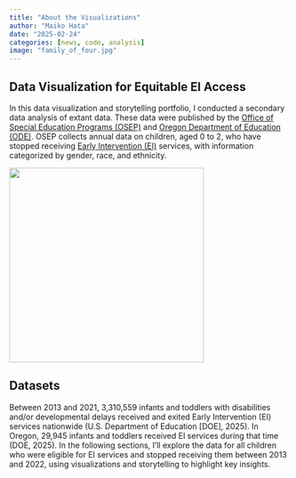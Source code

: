 ```yaml
---
title: "About the Visualizations"
author: "Maiko Hata"
date: "2025-02-24"
categories: [news, code, analysis]
image: "family_of_four.jpg"
---
```


## Data Visualization for Equitable EI Access

In this data visualization and storytelling portfolio, I conducted a secondary data analysis of extant data. These data were published by the [Office of Special Education Programs (OSEP)](https://data.ed.gov/dataset/idea-section-618-data-products-static-tables-part-c) and [Oregon Department of Education (ODE)](https://www.oregon.gov/ode/reports-and-data/SpEdReports/Pages/default.aspx). OSEP collects annual data on children, aged 0 to 2, who have stopped receiving [Early Intervention (EI)](https://www.cdc.gov/ncbddd/actearly/parents/states.html) services, with information categorized by gender, race, and ethnicity.

![](family_of_four.jpg){fig-alt="Family of four playing on the floor looking at each other" fig-align="center" width="350"}

## Datasets

Between 2013 and 2021, 3,310,559 infants and toddlers with disabilities and/or developmental delays received and exited Early Intervention (EI) services nationwide (U.S. Department of Education \[DOE\], 2025). In Oregon, 29,945 infants and toddlers received EI services during that time (DOE, 2025). In the following sections, I'll explore the data for all children who were eligible for EI services and stopped receiving them between 2013 and 2022, using visualizations and storytelling to highlight key insights.
